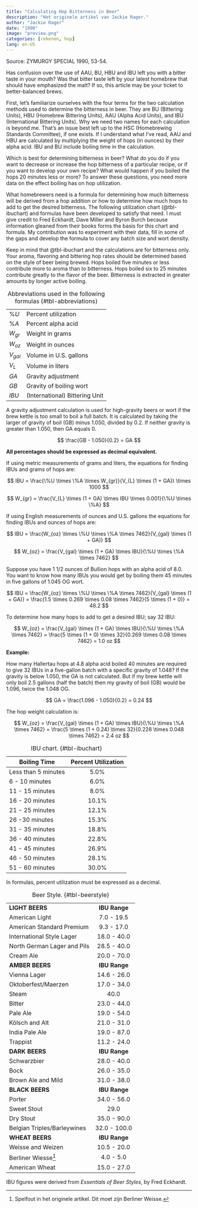 ```yaml
---
title: "Calculating Hop Bitterness in Beer"
description: "Het originele artikel van Jackie Rager."
author: "Jackie Rager"
date: "1990"
image: "preview.png"
categories: [rekenen, hop]
lang: en-US
---
```


Source: ZYMURGY SPECIAL 1990, 53-54.

Has confusion over the use of AAU, BU, HBU and IBU left you with a bitter taste in your mouth? Was that bitter taste left by your latest homebrew that should have emphasized the malt? If so, this article may be your ticket to better-balanced brews.

First, let's familiarize ourselves with the four terms for the two calculation methods used to determine the bitterness in beer. They are BU (Bittering Units), HBU (Homebrew Bittering Units), AAU (Alpha Acid Units), and IBU (International Bittering Units). Why we need two names for each calculation is beyond me. That's an issue best left up to the HSC (Homebrewing Standards Committee), if one exists. If I understand what I've read, AAU and HBU are calculated by multiplying the weight of hops (in ounces) by their alpha acid. IBU and BU include boiling time in the calculation.

Which is best for determining bitterness in beer? What do you do if you want to decrease or increase the hop bitterness of a particular recipe, or if you want to develop your own recipe? What would happen if you boiled the hops 20 minutes less or more? To answer these questions, you need more data on the effect boiling has on hop utilization.

What homebrewers need is a formula for determining how much bitterness will be derived from a hop addition or how to determine how much hops to add to get the desired bitterness. The following utilization chart (@tbl-ibuchart) and formulas have been developed to satisfy that need. I must give credit to Fred Eckhardt, Dave Miller and Byron Burch because information gleaned from their books forms the basis for this chart and formula. My contribution was to experiment with their data, fill in some of the gaps and develop the formula to cover any batch size and wort density.

Keep in mind that @tbl-ibuchart and the calculations are for bitterness only. Your aroma, flavoring and bittering hop rates should be determined based on the style of beer being brewed. Hops boiled five minutes or less contribute more to aroma than to bitterness. Hops boiled six to 25 minutes contribute greatly to the flavor of the beer. Bitterness is extracted in greater amounts by longer active boiling.

|           |                                |
|-----------|--------------------------------|
| $\%U$     | Percent utilization            |
| $\%A$     | Percent alpha acid             |
| $W_{gr}$  | Weight in grams                |
| $W_{oz}$  | Weight in ounces               |
| $V_{gal}$ | Volume in U.S. gallons         |
| $V_{L}$   | Volume in liters               |
| $GA$      | Gravity adjustment             |
| $GB$      | Gravity of boiling wort        |
| $IBU$     | (International) Bittering Unit |

: Abbreviations used in the following formulas {#tbl-abbreviations}

A gravity adjustment calculation is used for high-gravity beers or wort if the brew kettle is too small to boil a full batch. It is calculated by taking the larger of gravity of boil (GB) minus 1.050, divided by 0.2. If neither gravity is greater than 1.050, then GA equals 0.

$$
\frac{GB - 1.050}{0.2} = GA
$$

::: column-margin
**All percentages should be expressed as decimal equivalent.**
:::

If using metric measurements of grams and liters, the equations for finding IBUs and grams of hops are:

$$
IBU = \frac{\%U \times \%A \times W_{gr}}{V_{L} \times (1 + GA)} \times 1000
$$

$$
W_{gr} = \frac{V_{L} \times (1 + GA) \times IBU \times 0.001}{\%U \times \%A}
$$

If using English measurements of ounces and U.S. gallons the equations for finding IBUs and ounces of hops are:

$$
IBU = \frac{W_{oz} \times \%U \times \%A \times 7462}{V_{gal} \times (1 + GA)}
$$

$$
W_{oz} = \frac{V_{gal} \times (1 + GA) \times IBU}{\%U \times \%A \times 7462}
$$

Suppose you have 1 1/2 ounces of Bullion hops with an alpha acid of 8.0. You want to know how many IBUs you would get by boiling them 45 minutes in five gallons of 1.045 OG wort.

$$
IBU = \frac{W_{oz} \times \%U \times \%A \times 7462}{V_{gal} \times (1 + GA)} = \frac{1.5 \times 0.269 \times 0.08 \times 7462}{5 \times (1 + 0)} = 48.2
$$

To determine how many hops to add to get a desired IBU; say 32 IBU:

$$
W_{oz} = \frac{V_{gal} \times (1 + GA) \times IBU}{\%U \times \%A \times 7462} = \frac{5 \times (1 + 0) \times 32}{0.269 \times 0.08 \times 7462} = 1.0 oz
$$

**Example:**

How many Hallertau hops at 4.8 alpha acid boiled 40 minutes are required to give 32 IBUs in a five-gallon batch with a specific gravity of 1.048? If the gravity is below 1.050, the GA is not calculated. But if my brew kettle will only boil 2.5 gallons (half the batch) then my gravity of boil (GB) would be 1.096, twice the 1.048 OG.

$$
GA = \frac{1.096 - 1.050}{0.2} = 0.24
$$

The hop weight calculation is:

$$
W_{oz} = \frac{V_{gal} \times (1 + GA) \times IBU}{\%U \times \%A \times 7462} = \frac{5 \times (1 + 0.24) \times 32}{0.228 \times 0.048 \times 7462} = 2.4 oz
$$

| Boiling Time        | Percent Utilization |
|---------------------|:-------------------:|
| Less than 5 minutes |        5.0%         |
| 6 - 10 minutes      |        6.0%         |
| 11 - 15 minutes     |        8.0%         |
| 16 - 20 minutes     |        10.1%        |
| 21 - 25 minutes     |        12.1%        |
| 26 -30 minutes      |        15.3%        |
| 31 - 35 minutes     |        18.8%        |
| 36 - 40 minutes     |        22.8%        |
| 41 - 45 minutes     |        26.9%        |
| 46 - 50 minutes     |        28.1%        |
| 51 - 60 minutes     |        30.0%        |

: IBU chart. {#tbl-ibuchart}

::: column-margin
In formulas, percent utilization must be expressed as a decimal.
:::

|                             |               |
|-----------------------------|:-------------:|
| **LIGHT BEERS**             | **IBU Range** |
| American Light              |  7.0 - 19.5   |
| American Standard Premium   |  9.3 - 17.0   |
| International Style Lager   |  18.0 - 40.0  |
| North German Lager and Pils |  28.5 - 40.0  |
| Cream Ale                   |  20.0 - 70.0  |
| **AMBER BEERS**             | **IBU Range** |
| Vienna Lager                |  14.6 - 26.0  |
| Oktoberfest/Maerzen         |  17.0 - 34.0  |
| Steam                       |     40.0      |
| Bitter                      |  23.0 - 44.0  |
| Pale Ale                    |  19.0 - 54.0  |
| Kölsch and Alt              |  21.0 - 31.0  |
| India Pale Ale              |  19.0 - 87.0  |
| Trappist                    |  11.2 - 24.0  |
| **DARK BEERS**              | **IBU Range** |
| Schwarzbier                 |  28.0 - 40.0  |
| Bock                        |  26.0 - 35.0  |
| Brown Ale and Mild          |  31.0 - 38.0  |
| **BLACK BEERS**             | **IBU Range** |
| Porter                      |  34.0 - 56.0  |
| Sweet Stout                 |     29.0      |
| Dry Stout                   |  35.0 - 90.0  |
| Belgian Triples/Barleywines | 32.0 - 100.0  |
| **WHEAT BEERS**             | **IBU Range** |
| Weisse and Weizen           |  10.5 - 20.0  |
| Berliner Wiesse[^1]         |   4.0 - 5.0   |
| American Wheat              |  15.0 - 27.0  |

: Beer Style. {#tbl-beerstyle}

[^1]: Spelfout in het originele artikel. Dit moet zijn Berliner Weisse.

::: column-margin
IBU figures were derived from *Essentials of Beer Styles*, by Fred Eckhardt.
:::
